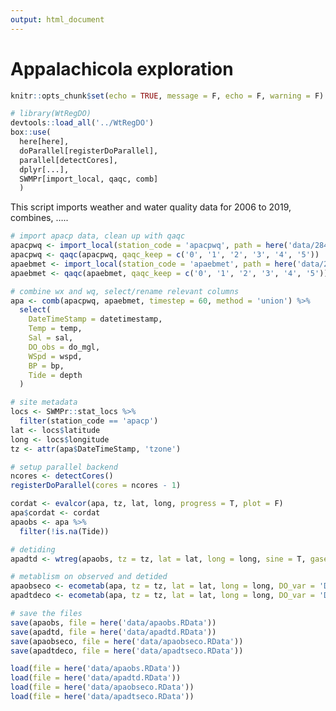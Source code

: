 ```yaml
---
output: html_document
---
```

  
# Appalachicola exploration 

```r
knitr::opts_chunk$set(echo = TRUE, message = F, echo = F, warning = F)

# library(WtRegDO)
devtools::load_all('../WtRegDO')
box::use(
  here[here], 
  doParallel[registerDoParallel], 
  parallel[detectCores],
  dplyr[...],
  SWMPr[import_local, qaqc, comb]
  )
```

This script imports weather and water quality data for 2006 to 2019, combines, .....
```r
# import apacp data, clean up with qaqc
apacpwq <- import_local(station_code = 'apacpwq', path = here('data/284523.zip'))
apacpwq <- qaqc(apacpwq, qaqc_keep = c('0', '1', '2', '3', '4', '5'))
apaebmet <- import_local(station_code = 'apaebmet', path = here('data/284523.zip'))
apaebmet <- qaqc(apaebmet, qaqc_keep = c('0', '1', '2', '3', '4', '5'))

# combine wx and wq, select/rename relevant columns
apa <- comb(apacpwq, apaebmet, timestep = 60, method = 'union') %>% 
  select(
    DateTimeStamp = datetimestamp, 
    Temp = temp, 
    Sal = sal, 
    DO_obs = do_mgl,
    WSpd = wspd,
    BP = bp,
    Tide = depth
  )

# site metadata
locs <- SWMPr::stat_locs %>% 
  filter(station_code == 'apacp')
lat <- locs$latitude
long <- locs$longitude
tz <- attr(apa$DateTimeStamp, 'tzone')

# setup parallel backend
ncores <- detectCores()  
registerDoParallel(cores = ncores - 1)

cordat <- evalcor(apa, tz, lat, long, progress = T, plot = F)
apa$cordat <- cordat
apaobs <- apa %>% 
  filter(!is.na(Tide))

# detiding
apadtd <- wtreg(apaobs, tz = tz, lat = lat, long = long, sine = T, gasex = 'Wanninkhof', wins = list(3, 12, 0.2), progress = T, parallel = TRUE)

# metablism on observed and detided
apaobseco <- ecometab(apa, tz = tz, lat = lat, long = long, DO_var = 'DO_obs', gasex = 'Wanninkhof')
apadtdeco <- ecometab(apa, tz = tz, lat = lat, long = long, DO_var = 'DO_dtd', gasex = 'Wanninkhof')

# save the files
save(apaobs, file = here('data/apaobs.RData'))
save(apadtd, file = here('data/apadtd.RData'))
save(apaobseco, file = here('data/apaobseco.RData'))
save(apadtdeco, file = here('data/apadtseco.RData'))
```

```r
load(file = here('data/apaobs.RData'))
load(file = here('data/apadtd.RData'))
load(file = here('data/apaobseco.RData'))
load(file = here('data/apadtseco.RData'))
```

